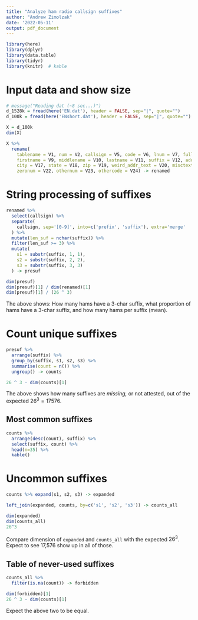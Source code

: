 ```yaml
---
title: "Analyze ham radio callsign suffixes"
author: "Andrew Zimolzak"
date: '2022-05-11'
output: pdf_document
---
```


```r
library(here)
library(dplyr)
library(data.table)
library(tidyr)
library(knitr)  # kable
```

# Input data and show size

```r
# message("Reading dat (~8 sec...)")
d_1528k = fread(here('EN.dat'), header = FALSE, sep="|", quote="")
d_100k = fread(here('ENshort.dat'), header = FALSE, sep="|", quote="")
```


```r
X = d_100k
dim(X)
```


```r
X %>%
  rename(
    tablename = V1, num = V2, callsign = V5, code = V6, lnum = V7, fullname = V8,
    firstname = V9, middlename = V10, lastname = V11, suffix = V12, address = V16,
    city = V17, state = V18, zip = V19, weird_addr_text = V20, misctext = V21,
    zeronum = V22, othernum = V23, othercode = V24) -> renamed
```

# String processing of suffixes

```r
renamed %>%
  select(callsign) %>%
  separate(
    callsign, sep='[0-9]', into=c('prefix', 'suffix'), extra='merge'
  ) %>%
  mutate(len_suf = nchar(suffix)) %>%
  filter(len_suf >= 3) %>%
  mutate(
    s1 = substr(suffix, 1, 1),
    s2 = substr(suffix, 2, 2),
    s3 = substr(suffix, 3, 3)
  ) -> presuf

dim(presuf)
dim(presuf)[1] / dim(renamed)[1]
dim(presuf)[1] / (26 ^ 3)
```

The above shows: How many hams have a 3-char suffix, what proportion of hams
have a 3-char suffix, and how many hams per suffix (mean).

# Count unique suffixes

```r
presuf %>%
  arrange(suffix) %>%
  group_by(suffix, s1, s2, s3) %>%
  summarise(count = n()) %>%
  ungroup() -> counts

26 ^ 3 - dim(counts)[1]
```

The above shows how many suffixes are *missing,* or not attested, out of the
expected $26^3 = 17576$.

## Most common suffixes

```r
counts %>%
  arrange(desc(count), suffix) %>%
  select(suffix, count) %>%
  head(n=35) %>%
  kable()
```

# Uncommon suffixes

```r
counts %>% expand(s1, s2, s3) -> expanded

left_join(expanded, counts, by=c('s1', 's2', 's3')) -> counts_all

dim(expanded)
dim(counts_all)
26^3
```

Compare dimension of `expanded` and `counts_all` with the expected $26^3$.
Expect to see 17,576 show up in all of those.


## Table of never-used suffixes

```r
counts_all %>%
  filter(is.na(count)) -> forbidden

dim(forbidden)[1]
26 ^ 3 - dim(counts)[1]
```

Expect the above two to be equal.
